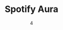 ---
date: '4'
color: '#ebf5e1'
title: 'Spotify Aura'
descr: 'A website that shows what your current mood is based on your Recent listening on Spotify.'
image: '/projects/SpotifyAura/SpotifyAura_Mockup.png'
github: 'https://github.com/arianadaris/spotify-aura'
tags: 
    - ReactJS
    - HTML/CSS
    - REST API
    - Figma
---